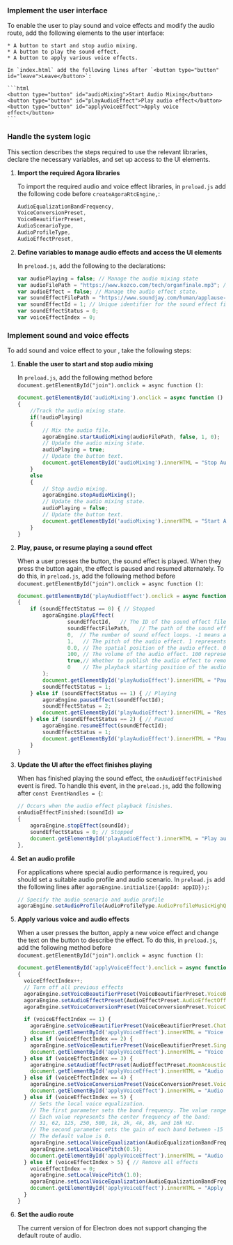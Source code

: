 <PlatformWrapper platform="electron">

### Implement the user interface

To enable the user to play sound and voice effects and modify the audio route, add the following elements to the user interface:

    * A button to start and stop audio mixing.
    * A button to play the sound effect.
    * A button to apply various voice effects.

    In `index.html` add the following lines after `<button type="button" id="leave">Leave</button>`:

    ```html
    <button type="button" id="audioMixing">Start Audio Mixing</button>
    <button type="button" id="playAudioEffect">Play audio effect</button>
    <button type="button" id="applyVoiceEffect">Apply voice effect</button>
    ```


### Handle the system logic

This section describes the steps required to use the relevant libraries, declare the necessary variables, and set up access to the UI elements.

1. **Import the required Agora libraries**
    
    To import the required <Vg k= "COMPANY"/> audio and voice effect libraries, in `preload.js` add the following code before `createAgoraRtcEngine,`:
    
    ```javascript
    AudioEqualizationBandFrequency,
    VoiceConversionPreset,
    VoiceBeautifierPreset,
    AudioScenarioType,
    AudioProfileType,
    AudioEffectPreset,
    ```

1. **Define variables to manage audio effects and access the UI elements**

    In `preload.js`, add the following to the declarations:

    ```javascript
    var audioPlaying = false; // Manage the audio mixing state
    var audioFilePath = "https://www.kozco.com/tech/organfinale.mp3"; // URL or path to the audio mixing file
    var audioEffect = false; // Manage the audio effect state.
    var soundEffectFilePath = "https://www.soundjay.com/human/applause-01.mp3"; // URL or path to the sound effect
    var soundEffectId = 1; // Unique identifier for the sound effect file
    var soundEffectStatus = 0;
    var voiceEffectIndex = 0;
    ```

### Implement sound and voice effects

To add sound and voice effect to your <Vpl k="CLIENT" />, take the following steps:

1. **Enable the user to start and stop audio mixing**
        
    In `preload.js`, add the following method before `document.getElementById("join").onclick = async function ()`:
        
    ```javascript
    document.getElementById('audioMixing').onclick = async function ()
    {
        //Track the audio mixing state.
        if(!audioPlaying)
        {
            // Mix the audio file. 
            agoraEngine.startAudioMixing(audioFilePath, false, 1, 0);
            // Update the audio mixing state.
            audioPlaying = true;
            // Update the button text.
            document.getElementById('audioMixing').innerHTML = "Stop Audio Mixing";
        }
        else
        {
            // Stop audio mixing.
            agoraEngine.stopAudioMixing();
            // Update the audio mixing state.
            audioPlaying = false;
            // Update the button text.
            document.getElementById('audioMixing').innerHTML = "Start Audio Mixing";
        }   
    }
    ```

1. **Play, pause, or resume playing a sound effect**

    When a user presses the button, the sound effect is played. When they press the button again, the effect is paused and resumed alternately. To do this, in `preload.js`, add the following method before `document.getElementById("join").onclick = async function ()`:

    ```javascript
    document.getElementById('playAudioEffect').onclick = async function ()
    {
        if (soundEffectStatus == 0) { // Stopped
            agoraEngine.playEffect(
                    soundEffectId,   // The ID of the sound effect file.
                    soundEffectFilePath,   // The path of the sound effect file.
                    0,  // The number of sound effect loops. -1 means an infinite loop. 0 means once.
                    1,   // The pitch of the audio effect. 1 represents the original pitch.
                    0.0, // The spatial position of the audio effect. 0.0 represents that the audio effect plays in the front.
                    100, // The volume of the audio effect. 100 represents the original volume.
                    true,// Whether to publish the audio effect to remote users.
                    0    // The playback starting position of the audio effect file in ms.
            );
            document.getElementById('playAudioEffect').innerHTML = "Pause sound effect";
            soundEffectStatus = 1;
        } else if (soundEffectStatus == 1) { // Playing
            agoraEngine.pauseEffect(soundEffectId);
            soundEffectStatus = 2;
            document.getElementById('playAudioEffect').innerHTML = "Resume sound effect";
        } else if (soundEffectStatus == 2) { // Paused
            agoraEngine.resumeEffect(soundEffectId);
            soundEffectStatus = 1;
            document.getElementById('playAudioEffect').innerHTML = "Pause sound effect";
        }
    }
    ```

1. **Update the UI after the effect finishes playing**

    When <Vg k="VSDK" /> has finished playing the sound effect, the `onAudioEffectFinished` event is fired. To handle this event, in the `preload.js`, add the following after `const EventHandles = {`:

    ```javascript
    // Occurs when the audio effect playback finishes.
    onAudioEffectFinished:(soundId) =>
    {
        agoraEngine.stopEffect(soundId);
        soundEffectStatus = 0; // Stopped
        document.getElementById('playAudioEffect').innerHTML = "Play audio effect";
    },
    ```
1. **Set an audio profile**

    For applications where special audio performance is required, you should set a suitable audio profile and audio scenario. In `preload.js` add the following lines after `agoraEngine.initialize({appId: appID});`:

    ```javascript
    // Specify the audio scenario and audio profile
    agoraEngine.setAudioProfile(AudioProfileType.AudioProfileMusicHighQualityStereo,AudioScenarioType.AudioScenarioGameStreaming);
    ```

1. **Apply various voice and audio effects**

    When a user presses the button, apply a new voice effect and change the text on the button to describe the effect. To do this, in `preload.js`, add the following method before `document.getElementById("join").onclick = async function ()`:

    ```javascript
    document.getElementById('applyVoiceEffect').onclick = async function ()
    {
      voiceEffectIndex++;
      // Turn off all previous effects
      agoraEngine.setVoiceBeautifierPreset(VoiceBeautifierPreset.VoiceBeautifierOff);
      agoraEngine.setAudioEffectPreset(AudioEffectPreset.AudioEffectOff);
      agoraEngine.setVoiceConversionPreset(VoiceConversionPreset.VoiceConversionOff);

      if (voiceEffectIndex == 1) {
        agoraEngine.setVoiceBeautifierPreset(VoiceBeautifierPreset.ChatBeautifierMagnetic);
        document.getElementById('applyVoiceEffect').innerHTML = "Voice effect: Chat Beautifier";
      } else if (voiceEffectIndex == 2) {
        agoraEngine.setVoiceBeautifierPreset(VoiceBeautifierPreset.SingingBeautifier);
        document.getElementById('applyVoiceEffect').innerHTML = "Voice effect: Singing Beautifier";
      } else if (voiceEffectIndex == 3) {
        agoraEngine.setAudioEffectPreset(AudioEffectPreset.RoomAcousticsStudio);
        document.getElementById('applyVoiceEffect').innerHTML = "Audio effect: Recording Studio";
      } else if (voiceEffectIndex == 4) {
        agoraEngine.setVoiceConversionPreset(VoiceConversionPreset.VoiceChangerSolid);
        document.getElementById('applyVoiceEffect').innerHTML = "Audio effect: Steady voice";
      } else if (voiceEffectIndex == 5) {
        // Sets the local voice equalization.
        // The first parameter sets the band frequency. The value ranges between 0 and 9.
        // Each value represents the center frequency of the band: 
        // 31, 62, 125, 250, 500, 1k, 2k, 4k, 8k, and 16k Hz.
        // The second parameter sets the gain of each band between -15 and 15 dB.
        // The default value is 0.
        agoraEngine.setLocalVoiceEqualization(AudioEqualizationBandFrequency.AudioEqualizationBand62, 10);
        agoraEngine.setLocalVoicePitch(0.5);
        document.getElementById('applyVoiceEffect').innerHTML = "Audio effect: Voice Equalization";
      } else if (voiceEffectIndex > 5) { // Remove all effects
        voiceEffectIndex = 0;
        agoraEngine.setLocalVoicePitch(1.0);
        agoraEngine.setLocalVoiceEqualization(AudioEqualizationBandFrequency.AudioEqualizationBand250, 1);
        document.getElementById('applyVoiceEffect').innerHTML = "Apply voice effect";
      }
    }
    ```

1. **Set the audio route**

    The current version of <Vpd k="SDK" /> for Electron does not support changing the default route of audio.

</PlatformWrapper>
